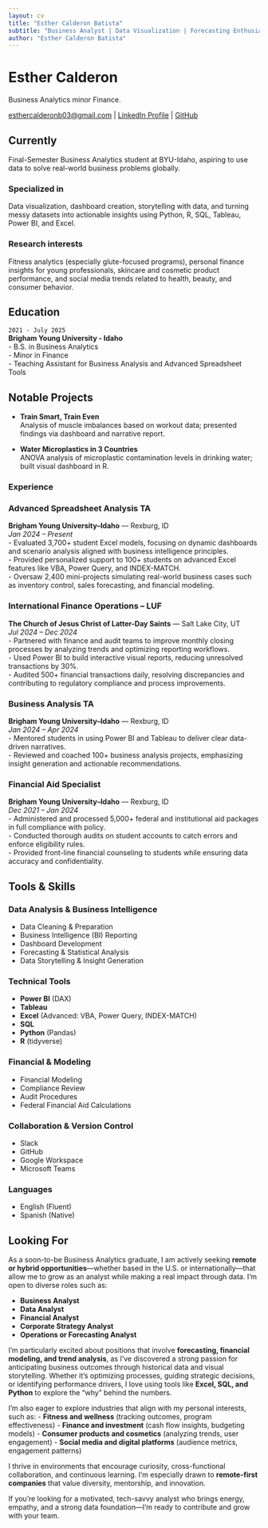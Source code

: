 ```yaml
---
layout: cv
title: "Esther Calderon Batista"
subtitle: "Business Analyst | Data Visualization | Forecasting Enthusiast"
author: "Esther Calderon Batista"
---
```

# Esther Calderon
Business Analytics minor Finance.

<div id="webaddress">
  <a href="mailto:esthercalderonb03@email.com">esthercalderonb03@gmail.com</a> |
  <a href="www.linkedin.com/in/esther-calderon">LinkedIn Profile</a> |
  <a href="https://github.com/EstherCalderonB">GitHub</a>
</div>


## Currently

Final-Semester Business Analytics student at BYU-Idaho, aspiring to use data to solve real-world business problems globally.

### Specialized in

Data visualization, dashboard creation, storytelling with data, and turning messy datasets into actionable insights using Python, R, SQL, Tableau, Power BI, and Excel.


### Research interests

Fitness analytics (especially glute-focused programs), personal finance insights for young professionals, skincare and cosmetic product performance, and social media trends related to health, beauty, and consumer behavior.

## Education

`2021 - July 2025`  
__Brigham Young University - Idaho__  
- B.S. in Business Analytics  
- Minor in Finance  
- Teaching Assistant for Business Analysis and Advanced Spreadsheet Tools 


## Notable Projects


- **Train Smart, Train Even**  
  Analysis of muscle imbalances based on workout data; presented findings via dashboard and narrative report.

- **Water Microplastics in 3 Countries**  
  ANOVA analysis of microplastic contamination levels in drinking water; built visual dashboard in R.



### Experience

### Advanced Spreadsheet Analysis TA  
**Brigham Young University–Idaho** — Rexburg, ID  
*Jan 2024 – Present*  
- Evaluated 3,700+ student Excel models, focusing on dynamic dashboards and scenario analysis aligned with business intelligence principles.  
- Provided personalized support to 100+ students on advanced Excel features like VBA, Power Query, and INDEX-MATCH.  
- Oversaw 2,400 mini-projects simulating real-world business cases such as inventory control, sales forecasting, and financial modeling.

### International Finance Operations – LUF  
**The Church of Jesus Christ of Latter-Day Saints** — Salt Lake City, UT  
*Jul 2024 – Dec 2024*  
- Partnered with finance and audit teams to improve monthly closing processes by analyzing trends and optimizing reporting workflows.  
- Used Power BI to build interactive visual reports, reducing unresolved transactions by 30%.  
- Audited 500+ financial transactions daily, resolving discrepancies and contributing to regulatory compliance and process improvements.

### Business Analysis TA  
**Brigham Young University–Idaho** — Rexburg, ID  
*Jan 2024 – Apr 2024*  
- Mentored students in using Power BI and Tableau to deliver clear data-driven narratives.  
- Reviewed and coached 100+ business analysis projects, emphasizing insight generation and actionable recommendations.

### Financial Aid Specialist  
**Brigham Young University–Idaho** — Rexburg, ID  
*Dec 2021 – Jan 2024*  
- Administered and processed 5,000+ federal and institutional aid packages in full compliance with policy.  
- Conducted thorough audits on student accounts to catch errors and enforce eligibility rules.  
- Provided front-line financial counseling to students while ensuring data accuracy and confidentiality.

## Tools & Skills

### Data Analysis & Business Intelligence
- Data Cleaning & Preparation  
- Business Intelligence (BI) Reporting  
- Dashboard Development  
- Forecasting & Statistical Analysis  
- Data Storytelling & Insight Generation

### Technical Tools
- **Power BI** (DAX)  
- **Tableau**  
- **Excel** (Advanced: VBA, Power Query, INDEX-MATCH)  
- **SQL**  
- **Python** (Pandas)  
- **R** (tidyverse)

### Financial & Modeling
- Financial Modeling  
- Compliance Review  
- Audit Procedures  
- Federal Financial Aid Calculations

###  Collaboration & Version Control
- Slack  
- GitHub  
- Google Workspace  
- Microsoft Teams

###  Languages
- English (Fluent)  
- Spanish (Native)


## Looking For

As a soon-to-be Business Analytics graduate, I am actively seeking **remote or hybrid opportunities**—whether based in the U.S. or internationally—that allow me to grow as an analyst while making a real impact through data. I'm open to diverse roles such as:

- **Business Analyst**  
- **Data Analyst**  
- **Financial Analyst**  
- **Corporate Strategy Analyst**  
- **Operations or Forecasting Analyst**

I'm particularly excited about positions that involve **forecasting, financial modeling, and trend analysis**, as I've discovered a strong passion for anticipating business outcomes through historical data and visual storytelling. Whether it's optimizing processes, guiding strategic decisions, or identifying performance drivers, I love using tools like **Excel, SQL, and Python** to explore the "why" behind the numbers.

I'm also eager to explore industries that align with my personal interests, such as:
- **Fitness and wellness** (tracking outcomes, program effectiveness)
- **Finance and investment** (cash flow insights, budgeting models)
- **Consumer products and cosmetics** (analyzing trends, user engagement)
- **Social media and digital platforms** (audience metrics, engagement patterns)

I thrive in environments that encourage curiosity, cross-functional collaboration, and continuous learning. I'm especially drawn to **remote-first companies** that value diversity, mentorship, and innovation.

If you're looking for a motivated, tech-savvy analyst who brings energy, empathy, and a strong data foundation—I’m ready to contribute and grow with your team.


<!-- ### Footer

Last updated: May 2013 -->